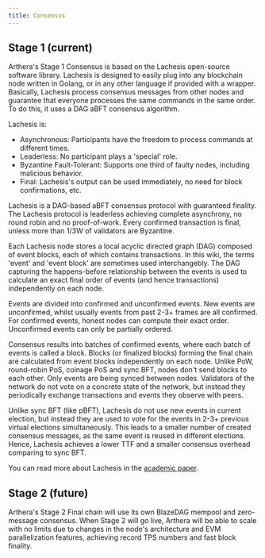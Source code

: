 ```yaml
---
title: Consensus
---
```


## Stage 1 (current)
Arthera's Stage 1 Consensus is based on the Lachesis open-source software library.
Lachesis is designed to easily plug into any blockchain node written in Golang, or in any other language if provided
with a wrapper. Basically, Lachesis process consensus messages from other nodes and guarantee that everyone processes
the same commands in the same order. To do this, it uses a DAG aBFT consensus algorithm.

Lachesis is:

- Asynchronous: Participants have the freedom to process commands at different times.
- Leaderless: No participant plays a 'special' role.
- Byzantine Fault-Tolerant: Supports one third of faulty nodes, including malicious behavior.
- Final: Lachesis's output can be used immediately, no need for block confirmations, etc.

Lachesis is a DAG-based aBFT consensus protocol with guaranteed finality. The Lachesis protocol is leaderless
achieving complete asynchrony, no round robin and no proof-of-work. Every confirmed transaction is final, unless more
than 1/3W of validators are Byzantine.

Each Lachesis node stores a local acyclic directed graph (DAG) composed of event blocks, each of which contains
transactions. In this wiki, the terms 'event' and 'event block' are sometimes used interchangebly. The DAG capturing
the happens-before relationship between the events is used to calculate an exact final order of events (and hence transactions)
independently on each node.

Events are divided into confirmed and unconfirmed events. New events are unconfirmed, whilst usually events
from past 2-3+ frames are all confirmed. For confirmed events, honest nodes can compute their exact order.
Unconfirmed events can only be partially ordered.

Consensus results into batches of confirmed events, where each batch of events is called a block.
Blocks (or finalized blocks) forming the final chain are calculated from event blocks independently on each node.
Unlike PoW, round-robin PoS, coinage PoS and sync BFT, nodes don't send blocks to each other. Only events are
being synced between nodes. Validators of the network do not vote on a concrete state of the network, but instead
they periodically exchange transactions and events they observe with peers.

Unlike sync BFT (like pBFT), Lachesis do not use new events in current election, but instead they are used to vote for
the events in 2-3+ previous virtual elections simultaneously. This leads to a smaller number of created consensus messages,
as the same event is reused in different elections. Hence, Lachesis achieves a lower TTF and a smaller consensus overhead
comparing to sync BFT.

You can read more about Lachesis in the [academic paper](https://arxiv.org/pdf/2108.01900).

## Stage 2 (future)
Arthera's Stage 2 Final chain will use its own BlazeDAG mempool and zero-message consensus.
When Stage 2 will go live, Arthera will be able to scale with no limits due to changes in the node's architecture and
EVM parallelization features, achieving record TPS numbers and fast block finality.